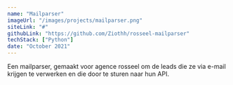 ```yaml
---
name: "Mailparser"
imageUrl: "/images/projects/mailparser.png"
siteLink: "#"
githubLink: "https://github.com/Ziothh/rosseel-mailparser"
techStack: ["Python"]
date: "October 2021"
---
```


Een mailparser, gemaakt voor agence rosseel om de leads die ze via e-mail krijgen te verwerken en die door te sturen naar hun API.